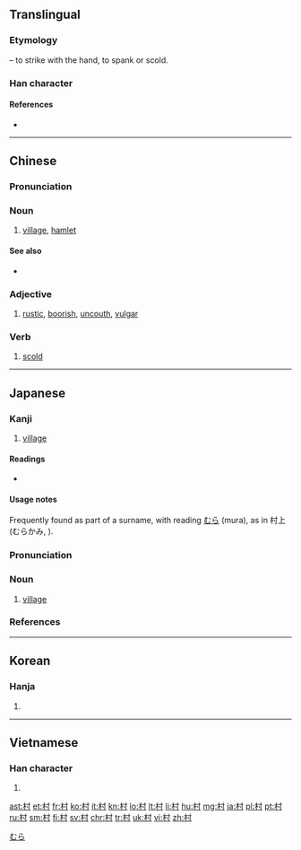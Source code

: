 ==Translingual==
{{stroke order|strokes=7}}

===Etymology===
{{Han compound|寸|木|t2=hand|ls=psc|c1=p|c2=s}} – to strike with the hand, to spank or scold.

===Han character===
{{Han char|rn=75|rad=木|as=03|sn=7|four=4490<sub>0</sub>|canj=木木戈 (DDI)|ids=⿰[[木]][[寸]]}}

====References====
* {{Han ref|kx=0511.170|dkj=14464|dj=0896.050|hdz=21158.020|uh=6751|ud=26449|bh=A7F8|bd=43000}}

----

==Chinese==
{{zh-forms}}

===Pronunciation===
{{zh-pron
|m=cūn
|c=cyun1
|h=pfs=chhûn
|mn=chhoan
|w=1tshen
|ma=y
|mc=y
|cat=n,adj,v}}

===Noun===
{{zh-noun}}

# [[village]], [[hamlet]]
#: {{zh-usex|農村|rural area, village, countryside}}
#: {{zh-usex|鄉村|rural area, village, countryside}}

====See also====
* {{zh-l|城|chéng}}

===Adjective===
{{zh-adj}}

# [[rustic]], [[boorish]], [[uncouth]], [[vulgar]] {{qualifier|attributive}}

===Verb===
{{zh-verb}}

# {{cx|archaic|lang=zh|sort=cun1}} [[scold]]

----

==Japanese==

===Kanji===
{{ja-kanji|grade=1|rs=木03}}

# [[village]]

====Readings====
* {{ja-readings
|goon=[[そん]] (son)
|kanon=[[そん]] (son)
|kun=[[むら]] (mura)}}

====Usage notes====
Frequently found as part of a surname, with reading [[むら]] (mura), as in 村上 (むらかみ, {{w|Murakami}}).

===Pronunciation===
{{ja-kanjitab|むら|yomi=k}}
{{ja-pron|むら|accent=o|yomi=kun|acc_ref=NHK}}

===Noun===
{{ja-noun|むら}}

# [[village]]

===References===
<references />

[[Category:1000 Japanese basic words|むら]]

----

==Korean==

===Hanja===
{{ko-hanja|hangeul=촌|eumhun=마을|mr=ch'on|y=chon}}

# {{defn|lang=ko|sort=木03}}

----

==Vietnamese==

===Han character===
{{vi-hantu|[[thôn]], [[thon]], [[thun]], [[chon]], [[chôn]], [[thuôn]], [[thuốn]], [[xóm]]|rs=木03}}

# {{defn|lang=vi|sort=木03}}

[[ast:村]]
[[et:村]]
[[fr:村]]
[[ko:村]]
[[it:村]]
[[kn:村]]
[[lo:村]]
[[lt:村]]
[[li:村]]
[[hu:村]]
[[mg:村]]
[[ja:村]]
[[pl:村]]
[[pt:村]]
[[ru:村]]
[[sm:村]]
[[fi:村]]
[[sv:村]]
[[chr:村]]
[[tr:村]]
[[uk:村]]
[[vi:村]]
[[zh:村]]